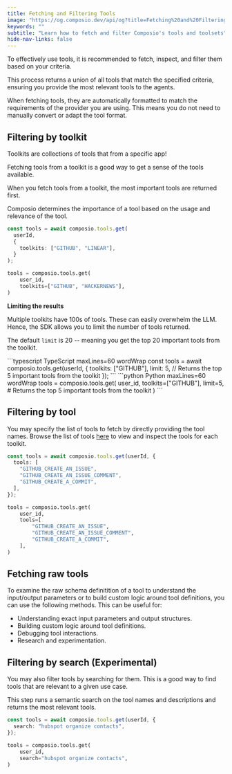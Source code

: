 ```yaml
---
title: Fetching and Filtering Tools
image: "https://og.composio.dev/api/og?title=Fetching%20and%20Filtering%20Tools"   # image for socials
keywords: ""
subtitle: "Learn how to fetch and filter Composio's tools and toolsets"
hide-nav-links: false
---
```


To effectively use tools, it is recommended to fetch, inspect, and filter them based on your criteria. 

This process returns a union of all tools that match the specified criteria, ensuring you provide the most relevant tools to the agents.

When fetching tools, they are automatically formatted to match the requirements of the provider you are using. This means you do not need to manually convert or adapt the tool format.

## Filtering by toolkit
Toolkits are collections of tools that from a specific app!

Fetching tools from a toolkit is a good way to get a sense of the tools available.

<Tip title="Tools are ordered by importance" icon="info">
When you fetch tools from a toolkit, the most important tools are returned first.

Composio determines the importance of a tool based on the usage and relevance of the tool.
</Tip>
<CodeGroup>
```typescript TypeScript maxLines=60 wordWrap
const tools = await composio.tools.get(
  userId,
  {
    toolkits: ["GITHUB", "LINEAR"],
  }
);
```

```python Python maxLines=60 wordWrap
tools = composio.tools.get(
    user_id,
    toolkits=["GITHUB", "HACKERNEWS"],
)
```
</CodeGroup>

**Limiting the results**

Multiple toolkits have 100s of tools. These can easily overwhelm the LLM. Hence, the SDK allows you to limit the number of tools returned.

The default `limit` is 20 -- meaning you get the top 20 important tools from the toolkit.

<CodeGroup>
```typescript TypeScript maxLines=60 wordWrap
const tools = await composio.tools.get(userId, {
  toolkits: ["GITHUB"],
  limit: 5, // Returns the top 5 important tools from the toolkit
});
```
```python Python maxLines=60 wordWrap
tools = composio.tools.get(
    user_id,
    toolkits=["GITHUB"],
    limit=5,  # Returns the top 5 important tools from the toolkit
)
```
</CodeGroup>

## Filtering by tool
You may specify the list of tools to fetch by directly providing the tool names. Browse the list of tools [here](/tools) to view and inspect the tools for each toolkit.

<CodeGroup>

```typescript TypeScript maxLines=60 wordWrap
const tools = await composio.tools.get(userId, {
  tools: [
    "GITHUB_CREATE_AN_ISSUE",
    "GITHUB_CREATE_AN_ISSUE_COMMENT",
    "GITHUB_CREATE_A_COMMIT",
  ],
});
```

```python Python maxLines=60 wordWrap
tools = composio.tools.get(
    user_id,
    tools=[
        "GITHUB_CREATE_AN_ISSUE",
        "GITHUB_CREATE_AN_ISSUE_COMMENT",
        "GITHUB_CREATE_A_COMMIT",
    ],
)
```
</CodeGroup>

## Fetching raw tools
To examine the raw schema definitition of a tool to understand the input/output parameters or to build custom logic around tool definitions, you can use the following methods. This can be useful for:
- Understanding exact input parameters and output structures.
- Building custom logic around tool definitions.
- Debugging tool interactions.
- Research and experimentation.

<CodeGroup>
<SnippetCode 
  src="fern/snippets/tool-calling/typescript/raw_tools.ts"
  startLine={1}
  endLine={15}
  title="TypeScript"
/>
<SnippetCode 
  src="fern/snippets/tool-calling/python/raw_tools.py"
  startLine={1}
  endLine={15}
  title="Python"
/>
</CodeGroup>


## Filtering by search (Experimental)
You may also filter tools by searching for them. This is a good way to find tools that are relevant to a given use case.

This step runs a semantic search on the tool names and descriptions and returns the most relevant tools.

<CodeGroup>

```typescript TypeScript maxLines=60 wordWrap
const tools = await composio.tools.get(userId, {
  search: "hubspot organize contacts",
});
```

```python Python maxLines=60 wordWrap
tools = composio.tools.get(
    user_id,
    search="hubspot organize contacts",
)
```
</CodeGroup> 